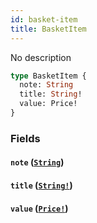 ```yaml
---
id: basket-item
title: BasketItem
---
```


No description

```graphql
type BasketItem {
  note: String
  title: String!
  value: Price!
}
```

### Fields

#### `note` ([`String`](/docs/graphql/scalars/string))

#### `title` ([`String!`](/docs/graphql/scalars/string))

#### `value` ([`Price!`](/docs/graphql/objects/price))
